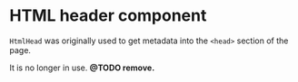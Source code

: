 
<Meta title="Core|HTML Head" />

# HTML header component

`HtmlHead` was originally used to get metadata into the `<head>` section of the page.

It is no longer in use. **@TODO remove.**
